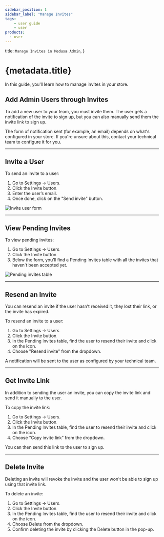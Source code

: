 ```yaml
---
sidebar_position: 1
sidebar_label: "Manage Invites"
tags:
    - user guide
    - user
products:
  - user
---
```



  title: `Manage Invites in Medusa Admin`,
}

# {metadata.title}

In this guide, you'll learn how to manage invites in your store.

## Add Admin Users through Invites

To add a new user to your team, you must invite them. The user gets a notification of the invite to sign up, but you can also manually send them the invite link to sign up.

<Note>

The form of notification sent (for example, an email) depends on what's configured in your store. If you're unsure about this, contact your technical team to configure it for you.

</Note>

---

## Invite a User

To send an invite to a user:

1. Go to Settings → Users.
2. Click the Invite button.
3. Enter the user’s email.
4. Once done, click on the "Send invite" button.

![Invite user form](https://res.cloudinary.com/dza7lstvk/image/upload/v1739964961/User%20Guide/Screenshot_2025-02-19_at_1.35.52_PM_rewdrm.png)

---

## View Pending Invites

To view pending invites:

1. Go to Settings → Users.
2. Click the Invite button.
3. Below the form, you'll find a Pending Invites table with all the invites that haven't been accepted yet.

![Pending invites table](https://res.cloudinary.com/dza7lstvk/image/upload/v1739964999/User%20Guide/Screenshot_2025-02-19_at_1.36.30_PM_jvkqcw.png)

---

## Resend an Invite

You can resend an invite if the user hasn't received it, they lost their link, or the invite has expired.

To resend an invite to a user:

1. Go to Settings → Users.
2. Click the Invite button.
3. In the Pending Invites table, find the user to resend their invite and click on the <InlineIcon Icon={EllipsisHorizontal} alt="three-dots" /> icon.
4. Choose "Resend invite" from the dropdown.

A notification will be sent to the user as configured by your technical team.

---

## Get Invite Link

In addition to sending the user an invite, you can copy the invite link and send it manually to the user.

To copy the invite link:

1. Go to Settings → Users.
2. Click the Invite button.
3. In the Pending Invites table, find the user to resend their invite and click on the <InlineIcon Icon={EllipsisHorizontal} alt="three-dots" /> icon.
3. Choose “Copy invite link” from the dropdown.

You can then send this link to the user to sign up.

---

## Delete Invite

<Note type="warning">

Deleting an invite will revoke the invite and the user won't be able to sign up using that invite link.

</Note>

To delete an invite:

1. Go to Settings → Users.
2. Click the Invite button.
3. In the Pending Invites table, find the user to resend their invite and click on the <InlineIcon Icon={EllipsisHorizontal} alt="three-dots" /> icon.
4. Choose Delete from the dropdown.
5. Confirm deleting the invite by clicking the Delete button in the pop-up.
